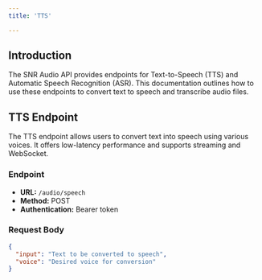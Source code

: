 ```yaml
---
title: 'TTS'

---
```


## Introduction

The SNR Audio API provides endpoints for Text-to-Speech (TTS) and Automatic Speech Recognition (ASR). This documentation outlines how to use these endpoints to convert text to speech and transcribe audio files.

## TTS Endpoint

The TTS endpoint allows users to convert text into speech using various voices. It offers low-latency performance and supports streaming and WebSocket. 

### Endpoint

- **URL:** `/audio/speech`
- **Method:** POST
- **Authentication:** Bearer token

### Request Body

```json
{
  "input": "Text to be converted to speech",
  "voice": "Desired voice for conversion"
}
